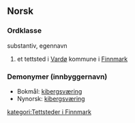 ==Norsk==

===Ordklasse===
substantiv, egennavn

# et tettsted i [[Vardø]] kommune i [[Finnmark]]

===Demonymer (innbyggernavn)===
*Bokmål: [[kibergsværing]]
*Nynorsk: [[kibergsværing]]

[[kategori:Tettsteder i Finnmark]]
